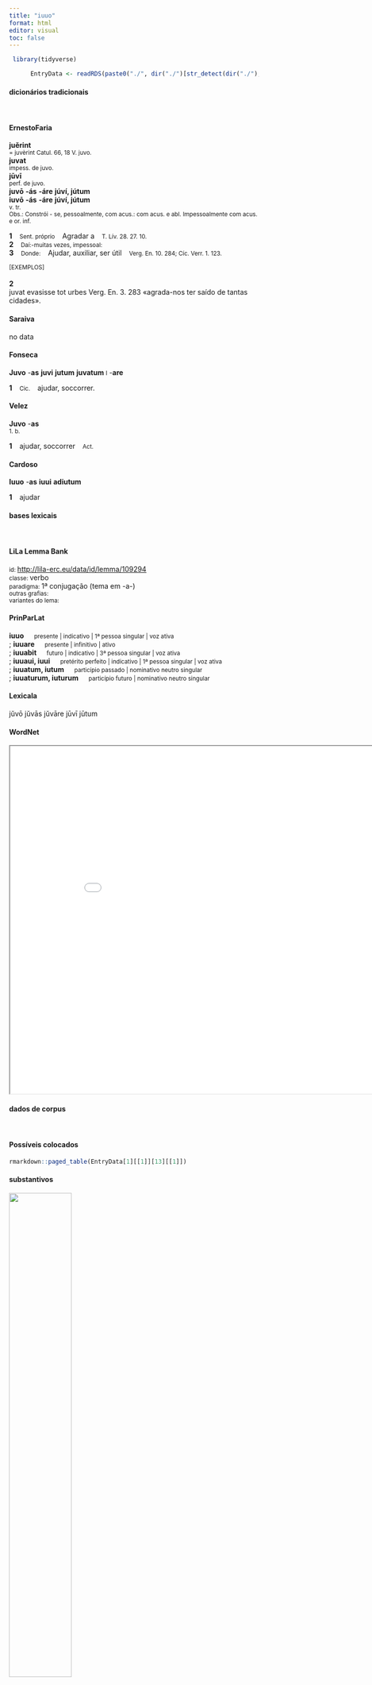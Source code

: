 ```yaml
---
title: "iuuo"
format: html
editor: visual
toc: false
---
```



```r
 library(tidyverse) 

      EntryData <- readRDS(paste0("./", dir("./")[str_detect(dir("./"), "_xx105-117-117-111xx_.rds")]))

```


#### dicionários tradicionais

&emsp;




::: panel-tabset

#### ErnestoFaria

<b>juĕrint</b> <br> <small>= juvèrint Catul. 66, 18 V. juvo.</small> <br> <small></small> 
 <b>juvat</b> <br> <small>impess. de juvo.</small> <br> <small></small> 
 <b>jūvī</b> <br> <small>perf. de juvo.</small> <br> <small></small> 
 <b>juvō</b> <b>-ás</b> <b>-áre</b> <b>júví, jútum</b> <br> <b>iuvō</b> <b>-ás</b> <b>-áre</b> <b>júví, jútum</b> <br> <small>v. tr.</small> <br> <small>Obs.: Constrói - se, pessoalmente, com acus.: com acus. e abl. Impessoalmente com acus. e or. inf.</small>   <p> <b>1</b> &ensp; <small>Sent. próprio</small> &ensp; Agradar a &ensp; <small>T. Lív. 28. 27. 10.</small> <br> <b>2</b> &ensp; <small>Daí:-muitas vezes, impessoal:</small> &ensp; <small></small> <br> <b>3</b> &ensp; <small>Donde:</small> &ensp; Ajudar, auxiliar, ser útil &ensp; <small>Verg. En. 10. 284; Cíc. Verr. 1. 123.</small> </p>   <p><small>[EXEMPLOS]</small><br> <br><b>2</b><br>juvat evasisse tot urbes Verg. En. 3. 283 «agrada-nos ter saído de tantas cidades». </p>




#### Saraiva

no data




#### Fonseca

<b>Juvo</b> -<b>as</b> <b>juvi</b> <b>jutum</b> <b>juvatum</b> <small>l</small> -<b>are</b>   <p> <b>1</b> &ensp; <small>Cic.</small> &ensp; ajudar, soccorrer. </p>




#### Velez

<b>Juvo</b> -<b>as</b> <br> <small>1. b.</small>   <p> <b>1</b> &ensp; ajudar, soccorrer &ensp; <small>Act.</small> </p>




#### Cardoso

<b>Iuuo</b> -<b>as</b> <b>iuui</b> <b>adiutum</b>   <p> <b>1</b> &ensp; ajudar </p>


:::



#### bases lexicais

&emsp;






::: panel-tabset

#### LiLa Lemma Bank

<small> id: </small> <a href=' http://lila-erc.eu/data/id/lemma/109294 ' target="_blank"> http://lila-erc.eu/data/id/lemma/109294 </a> <br>
<small> classe: </small> verbo    <br>
<small> paradigma: </small> 1ª conjugação (tema em -a-) <br>
<small> outras grafias: </small>  <br>
<small> variantes do lema: </small>  <br>





#### PrinParLat

<b> iuuo </b>&emsp;<small> presente | indicativo | 1ª pessoa singular | voz ativa </small><br>
; <b> iuuare </b>&emsp;<small> presente | infinitivo | ativo </small><br>
; <b> iuuabit </b>&emsp;<small> futuro | indicativo | 3ª pessoa singular | voz ativa </small><br>
; <b> iuuaui, iuui </b>&emsp;<small> pretérito perfeito | indicativo | 1ª pessoa singular | voz ativa </small><br>
; <b> iuuatum, iutum </b>&emsp;<small> particípio passado | nominativo neutro singular </small><br>
; <b> iuuaturum, iuturum </b>&emsp;<small> particípio futuro | nominativo neutro singular </small><br>





#### Lexicala

jŭvō 
 jŭvās 
 jŭvāre 
 jūvī 
 jūtum




#### WordNet

<iframe width='900' height='700' src='Media/Tree__xx105-117-117-111xx__sem_type_lexemes_pt.html'>

</iframe>


:::



#### dados de corpus

&emsp;




::: panel-tabset

#### Possíveis colocados

```r

rmarkdown::paged_table(EntryData[1][[1]][13][[1]])

```


#### substantivos

![](./Media/wordcloud__xx105-117-117-111xx__BY_collocate_scoreSUBST.webp){width=50% fig-alt='This chart plots collocate by scoreSUBST, for the headword iuuo here are all the values plotted: collocate: deus; scoreSUBST: 2. collocate: nos; scoreSUBST: 0. collocate: quis; scoreSUBST: 0'}




#### adjetivos

![](./Media/wordcloud__xx105-117-117-111xx__BY_collocate_scoreADJ.webp){width=50% fig-alt='This chart plots collocate by scoreADJ, for the headword iuuo here are all the values plotted: collocate: deus; scoreADJ: 0. collocate: nos; scoreADJ: 0. collocate: quis; scoreADJ: 0'}




#### verbos

![](./Media/wordcloud__xx105-117-117-111xx__BY_collocate_scoreVERBO.webp){width=50% fig-alt='This chart plots collocate by scoreVERBO, for the headword iuuo here are all the values plotted: collocate: deus; scoreVERBO: 0. collocate: nos; scoreVERBO: 0. collocate: quis; scoreVERBO: 0'}




#### advérbios

![](./Media/wordcloud__xx105-117-117-111xx__BY_collocate_scoreADV.webp){width=50% fig-alt='This chart plots collocate by scoreADV, for the headword iuuo here are all the values plotted: collocate: deus; scoreADV: 0. collocate: nos; scoreADV: 0. collocate: quis; scoreADV: 0'}




#### preposições e conjunções

![](./Media/wordcloud__xx105-117-117-111xx__BY_collocate_scoreFUNC.webp){width=50% fig-alt='This chart plots collocate by scoreFUNC, for the headword iuuo here are all the values plotted: collocate: deus; scoreFUNC: 0. collocate: nos; scoreFUNC: 0. collocate: quis; scoreFUNC: 0'}


:::



::: panel-tabset

#### ExemplosTraduzidos

<p> quod superest di <b>iuvent</b> <br> <small> Cic.Att.5.11.4 <br> Quanto ao que resta, que os deuses nos ajudem! <small> [JDD] </small> </small> </p>
; <p> quid terrarum <b>iuuare</b> nouitas potest <br> <small> Sen.Ep.28.2 <br> O que pode te ajudar a novidade das terras? <small> [JDD] </small> </small> </p>
; <p> saepe ita me di <b>iuvent</b> <br> <small> Cic.Att.1.16.1 <br> Muitas vezes, assim me ajudem os deuses. <small> [JDD] </small> </small> </p>
; <p> Parthus velim quiescat et fortuna nos <b>iuvet</b> <br> <small> Cic.Att.5.9.1 <br> Tomara que o povo parto esteja em paz e que a fortuna nos ajude. <small> [JDD] </small> </small> </p>
; <p> quid igitur hunc paucorum annorum accessio <b>iuuare</b> potuisset <br> <small> Cic.Amici.11 <br> Portanto, em que poderia ajudá-lo o acréscimo de uns poucos anos? <small> [JDD] </small> </small> </p>
; <p> etiam si futurum est quid <b>iuuat</b> dolori suo occurrere <br> <small> Sen.Ep.13.10 <br> Se ainda vai ocorrer, de que adianta ir ao seu encontro já com dor? <small> [JDD] </small> </small> </p>





#### Frequência por autor

![](./Media/barchart__xx105-117-117-111xx__lemma_BY_author_Frequencies.webp){width=50% fig-alt='This charts plots the frequency of lemma by author_Frequencies. The Horatius subcorpus registers the highest normalized frequency, with the value of 7.99 and an absolute frequency of 9. The Tacitus subcorpus follows, with a normalized frequency of 0 and an absolute frequency of 0. the subcorpus with the least normalized frequency is Phaedrus with the normalized value of 0 and an absolute freqeuncy of 0. here are all the values: subcorpus: Caesar ; normalized frequency: 4 ; absolute frequency: 1.51068811843795. subcorpus: Cicero ; normalized frequency: 14 ; absolute frequency: 0.872143729286586. subcorpus: Horatius ; normalized frequency: 9 ; absolute frequency: 7.99218541870171. subcorpus: Ovidius ; normalized frequency: 1 ; absolute frequency: 1.71585449553878. subcorpus: Phaedrus ; normalized frequency: 0 ; absolute frequency: 0. subcorpus: Sallustius ; normalized frequency: 0 ; absolute frequency: 0. subcorpus: Seneca ; normalized frequency: 19 ; absolute frequency: 3.54603310875124. subcorpus: Suetonius ; normalized frequency: 0 ; absolute frequency: 0. subcorpus: Tacitus ; normalized frequency: 0 ; absolute frequency: 0. subcorpus: Vergilius ; normalized frequency: 2 ; absolute frequency: 3.86100386100386. subcorpus: Hieronymus ; normalized frequency: 0 ; absolute frequency: 0'}




#### Frequência por gênero

![](./Media/barchart__xx105-117-117-111xx__lemma_BY_genre_Frequencies.webp){width=50% fig-alt='This charts plots the frequency of lemma by genre_Frequencies. The Poesia.trágica subcorpus registers the highest normalized frequency, with the value of 12.16 and an absolute frequency of 14. The Poesia.lírica subcorpus follows, with a normalized frequency of 7.57 and an absolute frequency of 9. the subcorpus with the least normalized frequency is Prosa.ficcional with the normalized value of 0 and an absolute freqeuncy of 0. here are all the values: subcorpus: Prosa.histórica ; normalized frequency: 4 ; absolute frequency: 0.973733537817376. subcorpus: Prosa.filosófica ; normalized frequency: 7 ; absolute frequency: 1.15319352234724. subcorpus: Prosa.oratória ; normalized frequency: 4 ; absolute frequency: 0.384050387410828. subcorpus: Prosa.epistolográfica ; normalized frequency: 8 ; absolute frequency: 2.11982299477994. subcorpus: Poesia.lírica ; normalized frequency: 9 ; absolute frequency: 7.57129637419029. subcorpus: Poesia.didática ; normalized frequency: 1 ; absolute frequency: 0.848248367121893. subcorpus: Poesia.trágica ; normalized frequency: 14 ; absolute frequency: 12.1612230715775. subcorpus: Poesia.épica ; normalized frequency: 2 ; absolute frequency: 3.86100386100386. subcorpus: Prosa.ficcional ; normalized frequency: 0 ; absolute frequency: 0'}




#### Frequência por século

![](./Media/barchart__xx105-117-117-111xx__lemma_BY_period_Frequencies.webp){width=50% fig-alt='This charts plots the frequency of lemma by period_Frequencies. The I.d.C. subcorpus registers the highest normalized frequency, with the value of 3.06 and an absolute frequency of 20. The I.a.C. subcorpus follows, with a normalized frequency of 1.35 and an absolute frequency of 29. the subcorpus with the least normalized frequency is II.d.C. with the normalized value of 0 and an absolute freqeuncy of 0. here are all the values: subcorpus: I.a.C. ; normalized frequency: 29 ; absolute frequency: 1.34977891552246. subcorpus: I.d.C. ; normalized frequency: 20 ; absolute frequency: 3.05950741930549. subcorpus: II.d.C. ; normalized frequency: 0 ; absolute frequency: 0. subcorpus: IV.d.C. ; normalized frequency: 0 ; absolute frequency: 0'}


:::

